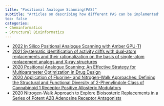 ```yaml
---
title: "Positional Analogue Scanning(PAS)"
subtitle: "Articles on describing how different PAS can be implemented"
toc: false
categories:
- Cheminformatics
- Structural Bioinformatics
---
```


* [2022 In Silico Positional Analogue Scanning with Amber GPU-TI](https://doi.org/10.1021/acs.jcim.2c00860){target="_blank"}
* [2021 Systematic identification of activity cliffs with dual-atom replacements and their rationalization on the basis of single-atom replacement analogs and X-ray structures](https://doi.org/10.1111/cbdd.13985){target="_blank"}
* [2020 Positional Analogue Scanning: An Effective Strategy for Multiparameter Optimization in Drug Design](https://doi.org/10.1021/acs.jmedchem.9b02092){target="_blank"}
* [2020 Application of Fluorine- and Nitrogen-Walk Approaches: Defining the Structural and Functional Diversity of 2-Phenylindole Class of Cannabinoid 1 Receptor Positive Allosteric Modulators](https://doi.org/10.1021/acs.jmedchem.9b01142){target="_blank"}
* [2020 Nitrogen-Walk Approach to Explore Bioisosteric Replacements in a Series of Potent A2B Adenosine Receptor Antagonists](https://doi.org/10.1021/acs.jmedchem.0c00564){target="_blank"}
